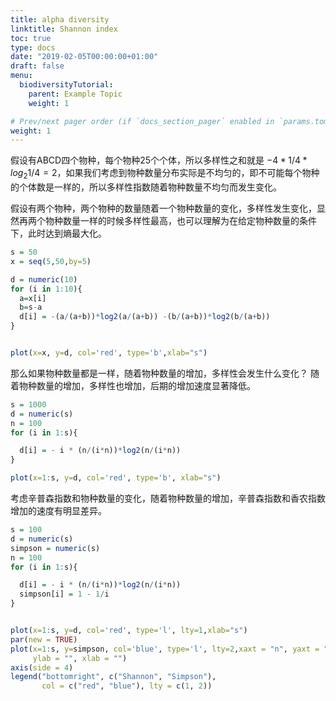```yaml
---
title: alpha diversity
linktitle: Shannon index
toc: true
type: docs
date: "2019-02-05T00:00:00+01:00"
draft: false
menu:
  biodiversityTutorial:
    parent: Example Topic
    weight: 1

# Prev/next pager order (if `docs_section_pager` enabled in `params.toml`)
weight: 1
---
```


假设有ABCD四个物种，每个物种25个个体，所以多样性之和就是 $- 4 * 1/4 * log_{2}{1/4} = 2$，如果我们考虑到物种数量分布实际是不均匀的，即不可能每个物种的个体数是一样的，所以多样性指数随着物种数量不均匀而发生变化。


假设有两个物种，两个物种的数量随着一个物种数量的变化，多样性发生变化，显然再两个物种数量一样的时候多样性最高，也可以理解为在给定物种数量的条件下，此时达到熵最大化。

```r
s = 50
x = seq(5,50,by=5)

d = numeric(10)
for (i in 1:10){
  a=x[i]
  b=s-a
  d[i] = -(a/(a+b))*log2(a/(a+b)) -(b/(a+b))*log2(b/(a+b))
}


plot(x=x, y=d, col='red', type='b',xlab="s")

```

那么如果物种数量都是一样，随着物种数量的增加，多样性会发生什么变化？
随着物种数量的增加，多样性也增加，后期的增加速度显著降低。

```r

s = 1000
d = numeric(s)
n = 100
for (i in 1:s){

  d[i] = - i * (n/(i*n))*log2(n/(i*n)) 
}

plot(x=1:s, y=d, col='red', type='b', xlab="s")

```


考虑辛普森指数和物种数量的变化，随着物种数量的增加，辛普森指数和香农指数增加的速度有明显差异。

```r

s = 100
d = numeric(s)
simpson = numeric(s)
n = 100
for (i in 1:s){

  d[i] = - i * (n/(i*n))*log2(n/(i*n)) 
  simpson[i] = 1 - 1/i
}


plot(x=1:s, y=d, col='red', type='l', lty=1,xlab="s")
par(new = TRUE)
plot(x=1:s, y=simpson, col='blue', type='l', lty=2,xaxt = "n", yaxt = "n",
     ylab = "", xlab = "")
axis(side = 4)
legend("bottomright", c("Shannon", "Simpson"),
       col = c("red", "blue"), lty = c(1, 2))

```
